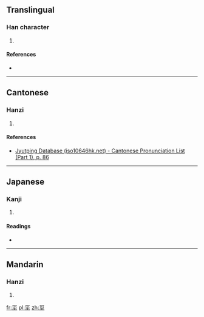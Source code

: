 ==Translingual==

===Han character===
{{Han char|rn=32|rad=土|as=04|sn=7|four=|canj=一女女土 (MVVG)|ids=⿳[[一]][[巛]][[土]]}}

# {{defn|Han|sort=土04}}

====References====
* {{Han ref|kx=0226.101|dkj=04962|hdz=10422.120|uh=5759|ud=22361}}

----

==Cantonese==

===Hanzi===
{{yue-hanzi|jyut=[[ging1]]|y=ging1}}

# {{defn|lang=yue|sort=土04}}

====References====
* [http://www.iso10646hk.net/jp/document/download.jsp Jyutping Database (iso10646hk.net) - Cantonese Pronunciation List (Part 1), p. 86]

----

==Japanese==

===Kanji===
{{ja-kanji|grade=|rs=土04}}

# {{defn|lang=ja|sort=土04}}

====Readings====
* {{ja-readings|on=[[けい]] (kei)|kun=}}

----

==Mandarin==

===Hanzi===
{{cmn-hanzi|pin=[[jīng]] ([[jing1]])|wg=ching<sup>1</sup>}}

# {{defn|lang=cmn|sort=土04}}

[[fr:坙]]
[[pl:坙]]
[[zh:坙]]